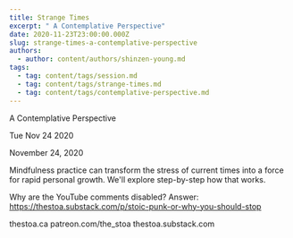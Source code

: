```yaml
---
title: Strange Times
excerpt: " A Contemplative Perspective"
date: 2020-11-23T23:00:00.000Z
slug: strange-times-a-contemplative-perspective
authors:
  - author: content/authors/shinzen-young.md
tags:
  - tag: content/tags/session.md
  - tag: content/tags/strange-times.md
  - tag: content/tags/contemplative-perspective.md
---
```




 A Contemplative Perspective

Tue Nov 24 2020

November 24, 2020

Mindfulness practice can transform the stress of current times into a force for rapid personal growth. We'll explore step-by-step how that works.

Why are the YouTube comments disabled? Answer: https://thestoa.substack.com/p/stoic-punk-or-why-you-should-stop

thestoa.ca
patreon.com/the_stoa
thestoa.substack.com


